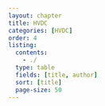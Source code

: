 ```yaml
---
layout: chapter
title: HVDC
categories: [HVDC]
order: 4
listing:
  contents: 
    - ./
  type: table
  fields: [title, author]
  sort: [title]
  page-size: 50
---
```

